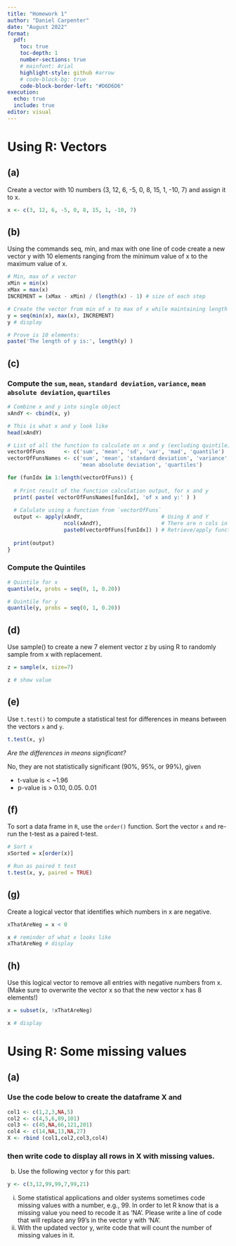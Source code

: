 ```yaml
---
title: "Homework 1"
author: "Daniel Carpenter"
date: "August 2022"
format: 
  pdf:
    toc: true
    toc-depth: 1
    number-sections: true
    # mainfont: Arial
    highlight-style: github #arrow
    # code-block-bg: true
    code-block-border-left: "#D6D6D6"
execution:
  echo: true
  include: true
editor: visual
---
```


\newpage

# Using R: Vectors

## (a)

Create a vector with 10 numbers (3, 12, 6, -5, 0, 8, 15, 1, -10, 7) and assign it to x.
```r
x <- c(3, 12, 6, -5, 0, 8, 15, 1, -10, 7)
```

## (b)

Using the commands seq, min, and max with one line of code create a new vector y with 10 elements ranging from the minimum value of x to the maximum value of x.
```r
# Min, max of x vector
xMin = min(x)
xMax = max(x)
INCREMENT = (xMax - xMin) / (length(x) - 1) # size of each step

# Create the vector from min of x to max of x while maintaining length of 10
y = seq(min(x), max(x), INCREMENT)
y # display

# Prove is 10 elements:
paste('The length of y is:', length(y) )
```


## (c)

### Compute the `sum`, `mean`, `standard deviation`, `variance`, `mean absolute deviation`, `quartiles`
```r
# Combine x and y into single object
xAndY <- cbind(x, y)

# This is what x and y look like
head(xAndY)

# List of all the function to calculate on x and y (excluding quintile)
vectorOfFuns      <- c('sum', 'mean', 'sd', 'var', 'mad', 'quantile')
vectorOfFunsNames <- c('sum', 'mean', 'standard deviation', 'variance', # function full names 
                       'mean absolute deviation', 'quartiles')

for (funIdx in 1:length(vectorOfFuns)) {
  
  # Print result of the function calculation output, for x and y
  print( paste( vectorOfFunsNames[funIdx], 'of x and y:' ) )
  
  # Calulate using a function from `vectorOfFuns`
  output <- apply(xAndY,                         # Using X and Y
                  ncol(xAndY),                   # There are n cols in x & y
                  paste0(vectorOfFuns[funIdx]) ) # Retrieve/apply function
  
  print(output)
}
```


### Compute the Quintiles
```r
# Quintile for x
quantile(x, probs = seq(0, 1, 0.20))

# Quintile for y
quantile(y, probs = seq(0, 1, 0.20))
```


## (d)

Use sample() to create a new 7 element vector z by using R to randomly sample from x with replacement.
```r
z = sample(x, size=7)

z # show value
```


## (e)

Use `t.test()` to compute a statistical test for differences in means between the vectors `x` and `y`. 
```r
t.test(x, y)
```

*Are the differences in means significant?*

No, they are not statistically significant (90%, 95%, or 99%), given

* t-value is < ~1.96  
* p-value is > 0.10, 0.05. 0.01  

## (f)
To sort a data frame in `R`, use the `order()` function. Sort the vector `x` and re-run the t-test as a paired t-test.
```r
# Sort x
xSorted = x[order(x)]

# Run as paired t test
t.test(x, y, paired = TRUE)
```

## (g)
Create a logical vector that identifies which numbers in x are negative.
```r
xThatAreNeg = x < 0

x # reminder of what x looks like
xThatAreNeg # display
```

## (h)
Use this logical vector to remove all entries with negative numbers from x. (Make sure to overwrite the vector x so that the new vector x has 8 elements!)
```r
x = subset(x, !xThatAreNeg)

x # display
```



\newpage

# Using R: Some missing values

## (a) 

### Use the code below to create the dataframe X and
```r
col1 <- c(1,2,3,NA,5)
col2 <- c(4,5,6,89,101)
col3 <- c(45,NA,66,121,201)
col4 <- c(14,NA,13,NA,27)
X <- rbind (col1,col2,col3,col4)
```

### then write code to display all rows in X with missing values.


(b) Use the following vector y for this part: 
```r
y <- c(3,12,99,99,7,99,21)
```

i. Some statistical applications and older systems sometimes code missing values with a number,
e.g., 99. In order to let R know that is a missing value you need to recode it as ‘NA’. Please
write a line of code that will replace any 99’s in the vector y with ‘NA’.
ii. With the updated vector y, write code that will count the number of missing values in it.